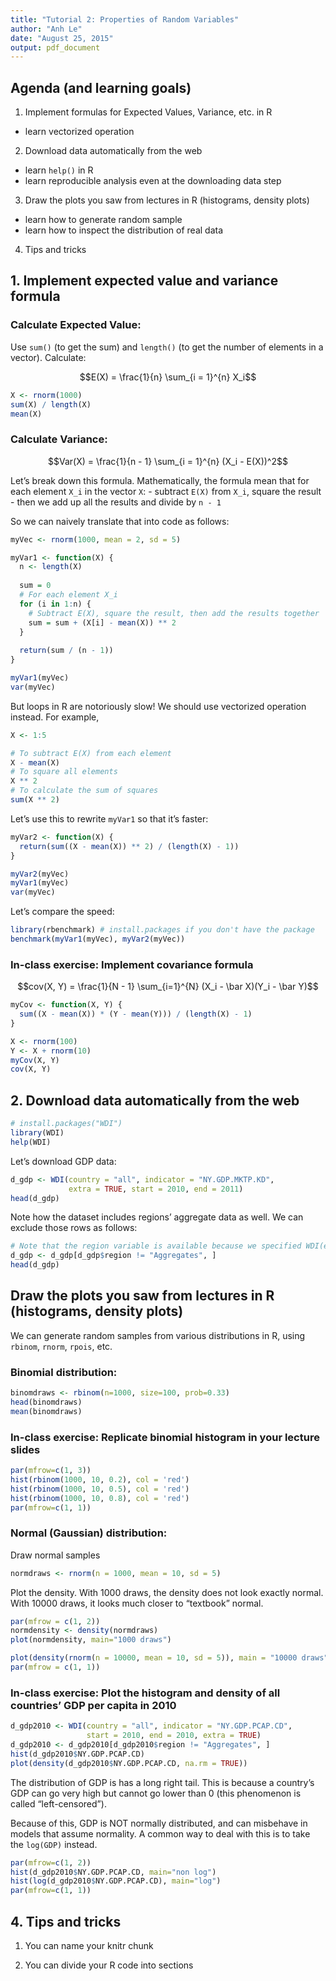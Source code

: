 ```yaml
---
title: "Tutorial 2: Properties of Random Variables"
author: "Anh Le"
date: "August 25, 2015"
output: pdf_document
---
```


## Agenda (and learning goals)

1. Implement formulas for Expected Values, Variance, etc. in R
- learn vectorized operation
2. Download data automatically from the web
- learn `help()` in R
- learn reproducible analysis even at the downloading data step
3. Draw the plots you saw from lectures in R (histograms, density plots)
- learn how to generate random sample
- learn how to inspect the distribution of real data

4. Tips and tricks

## 1. Implement expected value and variance formula

### Calculate Expected Value: 

Use `sum()` (to get the sum) and `length()` (to get the number of elements in a vector). Calculate:

$$E(X) = \frac{1}{n} \sum_{i = 1}^{n} X_i$$

```r
X <- rnorm(1000)
sum(X) / length(X)
mean(X)
```


### Calculate Variance:

$$Var(X) = \frac{1}{n - 1} \sum_{i = 1}^{n} (X_i - E(X))^2$$

Let's break down this formula. Mathematically, the formula mean that for each element `X_i` in the vector `X`:
- subtract `E(X)` from `X_i`, square the result
- then we add up all the results and divide by `n - 1`

So we can naively translate that into code as follows:

```r
myVec <- rnorm(1000, mean = 2, sd = 5)

myVar1 <- function(X) {
  n <- length(X)
  
  sum = 0
  # For each element X_i
  for (i in 1:n) {
    # Subtract E(X), square the result, then add the results together
    sum = sum + (X[i] - mean(X)) ** 2
  }
  
  return(sum / (n - 1))
}

myVar1(myVec)
var(myVec)
```

But loops in R are notoriously slow! We should use vectorized operation instead. For example,
```r
X <- 1:5

# To subtract E(X) from each element
X - mean(X)
# To square all elements
X ** 2
# To calculate the sum of squares
sum(X ** 2)
```

Let's use this to rewrite `myVar1` so that it's faster:

```r
myVar2 <- function(X) {
  return(sum((X - mean(X)) ** 2) / (length(X) - 1))
}

myVar2(myVec)
myVar1(myVec)
var(myVec)
```

Let's compare the speed:

```r
library(rbenchmark) # install.packages if you don't have the package
benchmark(myVar1(myVec), myVar2(myVec))
```

### In-class exercise: Implement covariance formula

$$cov(X, Y) = \frac{1}{N - 1} \sum_{i=1}^{N} (X_i - \bar X)(Y_i - \bar Y)$$

```r
myCov <- function(X, Y) {
  sum((X - mean(X)) * (Y - mean(Y))) / (length(X) - 1)
}
```

```r
X <- rnorm(100)
Y <- X + rnorm(10)
myCov(X, Y)
cov(X, Y)
```


## 2. Download data automatically from the web

```r
# install.packages("WDI")
library(WDI)
help(WDI)
```

Let's download GDP data:

```r
d_gdp <- WDI(country = "all", indicator = "NY.GDP.MKTP.KD", 
             extra = TRUE, start = 2010, end = 2011)
head(d_gdp)
```

Note how the dataset includes regions' aggregate data as well. We can exclude those rows as follows:

```r
# Note that the region variable is available because we specified WDI(extra=TRUE)
d_gdp <- d_gdp[d_gdp$region != "Aggregates", ]
head(d_gdp)
```


## Draw the plots you saw from lectures in R (histograms, density plots)

We can generate random samples from various distributions in R, using `rbinom`, `rnorm`, `rpois`, etc.

### Binomial distribution:

```r
binomdraws <- rbinom(n=1000, size=100, prob=0.33)
head(binomdraws)
mean(binomdraws)
```

### In-class exercise: Replicate binomial histogram in your lecture slides

```r
par(mfrow=c(1, 3))
hist(rbinom(1000, 10, 0.2), col = 'red')
hist(rbinom(1000, 10, 0.5), col = 'red')
hist(rbinom(1000, 10, 0.8), col = 'red')
par(mfrow=c(1, 1))
```


### Normal (Gaussian) distribution:

Draw normal samples
```r
normdraws <- rnorm(n = 1000, mean = 10, sd = 5)
```

Plot the density. With 1000 draws, the density does not look exactly normal. With 10000 draws, it looks much closer to "textbook" normal.

```r
par(mfrow = c(1, 2))
normdensity <- density(normdraws)
plot(normdensity, main="1000 draws")

plot(density(rnorm(n = 10000, mean = 10, sd = 5)), main = "10000 draws")
par(mfrow = c(1, 1))
```

### In-class exercise: Plot the histogram and density of all countries' GDP per capita in 2010

```r
d_gdp2010 <- WDI(country = "all", indicator = "NY.GDP.PCAP.CD",
                 start = 2010, end = 2010, extra = TRUE)
d_gdp2010 <- d_gdp2010[d_gdp2010$region != "Aggregates", ]
hist(d_gdp2010$NY.GDP.PCAP.CD)
plot(density(d_gdp2010$NY.GDP.PCAP.CD, na.rm = TRUE))
```

The distribution of GDP is has a long right tail. This is because a country's GDP can go very high but cannot go lower than 0 (this phenomenon is called "left-censored").

Because of this, GDP is NOT normally distributed, and can misbehave in models that assume normality. A common way to deal with this is to take the `log(GDP)` instead.

```r
par(mfrow=c(1, 2))
hist(d_gdp2010$NY.GDP.PCAP.CD, main="non log")
hist(log(d_gdp2010$NY.GDP.PCAP.CD), main="log")
par(mfrow=c(1, 1))
```

## 4. Tips and tricks

1. You can name your knitr chunk

2. You can divide your R code into sections